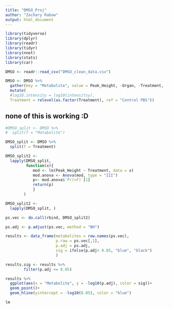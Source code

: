 ```yaml
---
title: "DMSO_Proj"
author: "Zachary Rabow"
output: html_document
---
```


```r
library(tidyverse)
library(dplyr)
library(readr)
library(tidyr)
library(nnet)
library(stats)
library(car)
```

```r
DMSO <- readr::read_csv("DMSO_clean_data.csv")
```

```r
DMSO <- DMSO %>% 
  gather(key = "Metabolite", value = Peak_Height, -Organ, -Treatment, -'Sample ID') %>%
  mutate(
  #log10.intensity = log10(intensitsy), 
  Treatment = relevel(as.factor(Treatment), ref = "Control PBS"))
```















## none of this is working :D

```r
#DMSO_split <- DMSO %>% 
#  split(f = "Metabolite")

```

```r
DMSO_split <- DMSO %>% 
  split(f = Treatment)

```


```r
DMSO_split2 <-
  lapply(DMSO_split, 
         function(x){
            mod <- lm(Peak_Height ~ Treatment, data = x)
            mod.anova <- Anova(mod, type = "III")
            p<- mod.anova$`Pr(>F)`[1]
            return(p)
            }
        )
```


```r
DMSO_split2 <-
  lapply(DMSO_split, )
```

```r
ps.vec <- do.call(rbind, DMSO_split2)

ps.adj <- p.adjust(ps.vec, method = "BH")

results <- data_frame(metabolites = row.names(ps.vec),
                      p.raw = ps.vec[,1], 
                      p.adj = ps.adj,
                      sig = ifelse(p.adj< 0.05, "blue", "black")
                      )

results.sig <- results %>%
        filter(p.adj <= 0.05)

results %>% 
  ggplot(aes(x = "Metabolite", y = -log10(p.adj), color = sig))+
  geom_point()+
  geom_hline(yintercept = -log10(0.05), color = "blue")
```








```r
lm
```


